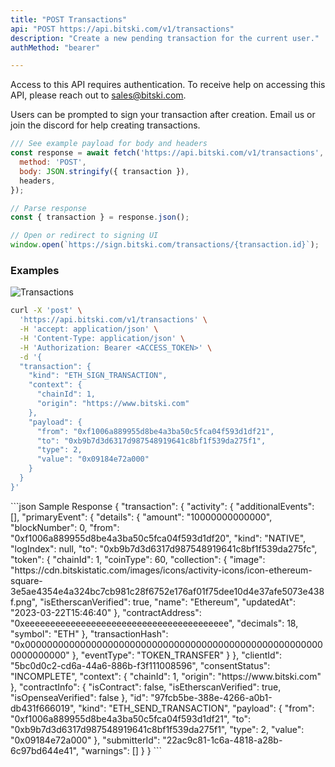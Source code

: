```yaml
---
title: "POST Transactions"
api: "POST https://api.bitski.com/v1/transactions"
description: "Create a new pending transaction for the current user."
authMethod: "bearer"

---
```


<Note>Access to this API requires authentication. To receive help on accessing this API, please reach out to sales@bitski.com.</Note>

Users can be prompted to sign your transaction after creation. Email us or join
the discord for help creating transactions.

```javascript Redirect after creation
/// See example payload for body and headers
const response = await fetch('https://api.bitski.com/v1/transactions', {
  method: 'POST',
  body: JSON.stringify({ transaction }),
  headers,
});

// Parse response
const { transaction } = response.json();

// Open or redirect to signing UI
window.open(`https://sign.bitski.com/transactions/{transaction.id}`);
```

### Examples

![Transactions](/assets/images/transactions-d5e3645ce6459977526ac454fea48a92.png)

<RequestExample>

```bash Request
curl -X 'post' \
  'https://api.bitski.com/v1/transactions' \
  -H 'accept: application/json' \
  -H 'Content-Type: application/json' \
  -H 'Authorization: Bearer <ACCESS_TOKEN>' \
  -d '{
  "transaction": {
    "kind": "ETH_SIGN_TRANSACTION",
    "context": {
      "chainId": 1,
      "origin": "https://www.bitski.com"
    },
    "payload": {
      "from": "0xf1006a889955d8be4a3ba50c5fca04f593d1df21",
      "to": "0xb9b7d3d6317d987548919641c8bf1f539da275f1",
      "type": 2,
      "value": "0x09184e72a000"
    }
  }
}'
```

</RequestExample>

<ResponseExample>
```json Sample Response
{
  "transaction": {
    "activity": {
      "additionalEvents": [],
      "primaryEvent": {
        "details": {
          "amount": "10000000000000",
          "blockNumber": 0,
          "from": "0xf1006a889955d8be4a3ba50c5fca04f593d1df20",
          "kind": "NATIVE",
          "logIndex": null,
          "to": "0xb9b7d3d6317d987548919641c8bf1f539da275fc",
          "token": {
            "chainId": 1,
            "coinType": 60,
            "collection": {
              "image": "https://cdn.bitskistatic.com/images/icons/activity-icons/icon-ethereum-square-3e5ae4354e4a324bc7cb981c28f6752e176af01f75dee10d4e37afe5073e438f.png",
              "isEtherscanVerified": true,
              "name": "Ethereum",
              "updatedAt": "2023-03-22T15:46:40"
            },
            "contractAddress": "0xeeeeeeeeeeeeeeeeeeeeeeeeeeeeeeeeeeeeeeee",
            "decimals": 18,
            "symbol": "ETH"
          },
          "transactionHash": "0x0000000000000000000000000000000000000000000000000000000000000000"
        },
        "eventType": "TOKEN_TRANSFER"
      }
    },
    "clientId": "5bc0d0c2-cd6a-44a6-886b-f3f111008596",
    "consentStatus": "INCOMPLETE",
    "context": {
      "chainId": 1,
      "origin": "https://www.bitski.com"
    },
    "contractInfo": {
      "isContract": false,
      "isEtherscanVerified": true,
      "isOpenseaVerified": false
    },
    "id": "97fcb5be-388e-4266-a0b1-db431f666019",
    "kind": "ETH_SEND_TRANSACTION",
    "payload": {
      "from": "0xf1006a889955d8be4a3ba50c5fca04f593d1df21",
      "to": "0xb9b7d3d6317d987548919641c8bf1f539da275f1",
      "type": 2,
      "value": "0x09184e72a000"
    },
    "submitterId": "22ac9c81-1c6a-4818-a28b-6c97bd644e41",
    "warnings": []
  }
}
```
</ResponseExample>
